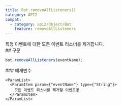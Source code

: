 ```yaml
---
title: Bot.removeAllListeners()
category: API2
compat:
  - category: api2/Object/Bot
    feature: removeAllListeners
---
```


<Section>
  특정 이벤트에 대한 모든 이벤트 리스너를 제거합니다.
</Section>
<Section>
  ## 구문

  ~~~js
  bot.removeAllListeners(eventName);
  ~~~

  <Section>
    ### 매개변수

    <ParamList>
      <ParamItem param={"eventName"} type={"String"}>
        모든 이벤트 리스너를 제거할 이벤트명
      </ParamItem>
    </ParamList>
  </Section>
</Section>